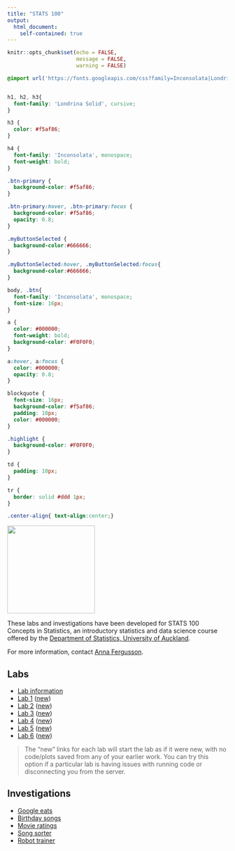 ---
title: "STATS 100"
output: 
  html_document:
    self-contained: true
---

```{r setup, include=FALSE}
knitr::opts_chunk$set(echo = FALSE, 
                      message = FALSE, 
                      warning = FALSE)
```


```{css}

@import url('https://fonts.googleapis.com/css?family=Inconsolata|Londrina+Solid&display=swap');


h1, h2, h3{
  font-family: 'Londrina Solid', cursive;
}

h3 {
  color: #f5af86;
}

h4 {
  font-family: 'Inconsolata', monospace;
  font-weight: bold;
}

.btn-primary {
  background-color: #f5af86;
}

.btn-primary:hover, .btn-primary:focus {
  background-color: #f5af86;
  opacity: 0.8;
}

.myButtonSelected {
  background-color:#666666;
}

.myButtonSelected:hover, .myButtonSelected:focus{
  background-color:#666666;
}

body, .btn{
  font-family: 'Inconsolata', monospace;
  font-size: 16px;
}

a {
  color: #000000;
  font-weight: bold;
  background-color: #F0F0F0;
}

a:hover, a:focus {
  color: #000000;
  opacity: 0.8;
}

blockquote {
  font-size: 16px;
  background-color: #f5af86;
  padding: 10px;
  color: #000000;
}

.highlight {
  background-color: #F0F0F0;
}

td {
  padding: 10px;
}

tr {
  border: solid #ddd 1px;
}

.center-align{ text-align:center;}
```

:::: {.row}

::: {.col-md-4}

![](STATS100-Cover-Logo.png){style=width:200px}

These labs and investigations have been developed for STATS 100 Concepts in Statistics, an introductory statistics and data science course offered by the [Department of Statistics, University of Auckland](https://www.auckland.ac.nz/en/science/about-the-faculty/department-of-statistics.html). 

For more information, contact [Anna Fergusson](https://www.stat.auckland.ac.nz/people/amar112).

:::

::: {.col-md-4}

## Labs

 - [Lab information](lab_info/)
 - [Lab 1](lab1/) ([new](lab1_new/))
 - [Lab 2](lab2/) ([new](lab2_new/))
 - [Lab 3](lab3/) ([new](lab3_new/))
 - [Lab 4](lab4/) ([new](lab4_new/))
 - [Lab 5](lab5/) ([new](lab5_new/))
 - [Lab 6](lab6/) ([new](lab6_new/))

> The "new" links for each lab will start the lab as if it were new, with no code/plots saved from any of your earlier work. You can try this option if a particular lab is having issues with running code or disconnecting you from the server.

:::

::: {.col-md-4}

## Investigations

 - [Google eats](google_eats/)
 - [Birthday songs](birthday_songs/)
 - [Movie ratings](movie_ratings/)
 - [Song sorter](song_sorter/)
 - [Robot trainer](robot_trainer/)

:::

::::
